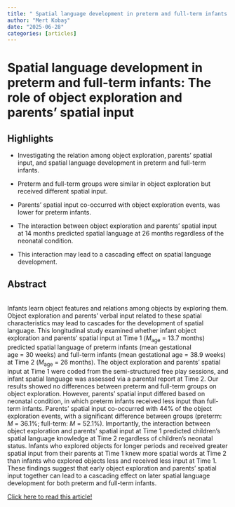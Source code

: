```yaml
---
title: " Spatial language development in preterm and full-term infants: The role of object exploration and parents’ spatial input "
author: "Mert Kobaş"
date: "2025-06-28"
categories: [articles]
---
```


# Spatial language development in preterm and full-term infants: The role of object exploration and parents’ spatial input

## Highlights

-   Investigating the relation among object exploration, parents’ spatial input, and spatial language development in preterm and full-term infants.

-   Preterm and full-term groups were similar in object exploration but received different spatial input.

-   Parents’ spatial input co-occurred with object exploration events, was lower for preterm infants.

-   The interaction between object exploration and parents’ spatial input at 14 months predicted spatial language at 26 months regardless of the neonatal condition.

-   This interaction may lead to a cascading effect on spatial language development.

## Abstract

\
Infants learn object features and relations among objects by exploring them. Object exploration and parents’ verbal input related to these spatial characteristics may lead to cascades for the development of spatial language. This longitudinal study examined whether infant object exploration and parents’ spatial input at Time 1 (*M*~age~ = 13.7 months) predicted spatial language of preterm infants (mean gestational age = 30 weeks) and full-term infants (mean gestational age = 38.9 weeks) at Time 2 (*M*~age~ = 26 months). The object exploration and parents’ spatial input at Time 1 were coded from the semi-structured free play sessions, and infant spatial language was assessed via a parental report at Time 2. Our results showed no differences between preterm and full-term groups on object exploration. However, parents’ spatial input differed based on neonatal condition, in which preterm infants received less input than full-term infants. Parents’ spatial input co-occurred with 44% of the object exploration events, with a significant difference between groups (preterm: *M* = 36.1%; full-term: *M* = 52.1%). Importantly, the interaction between object exploration and parents’ spatial input at Time 1 predicted children’s spatial language knowledge at Time 2 regardless of children’s neonatal status. Infants who explored objects for longer periods and received greater spatial input from their parents at Time 1 knew more spatial words at Time 2 than infants who explored objects less and received less input at Time 1. These findings suggest that early object exploration and parents’ spatial input together can lead to a cascading effect on later spatial
language development for both preterm and full-term infants.

[Click here to read this article!](https://www.sciencedirect.com/science/article/abs/pii/S0022096525000700)
